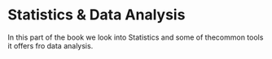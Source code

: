 # Statistics & Data Analysis

In this part of the book we look into Statistics and some of thecommon tools 
it offers fro data analysis.